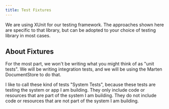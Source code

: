 ```yaml
---
title: Test Fixtures
---
```


We are using XUnit for our testing framework. The approaches shown here are specific to that library, but can be adopted to your choice of testing library in most cases.

## About Fixtures

For the most part, we won't be writing what you might think of as "unit tests". We will be writing integration tests, and we will be using the Marten DocumentStore to do that.

I like to call these kind of tests "System Tests", because these tests are testing the system or app I am building. They only include code or resources that are part of the system I am building. They do not include code or resources that are not part of the system I am building.







